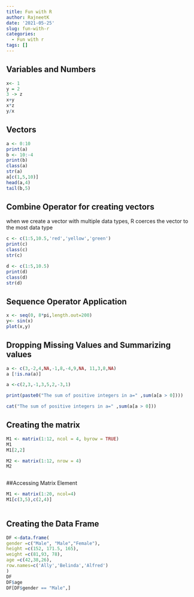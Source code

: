 ```yaml
---
title: Fun with R
author: RajneetK
date: '2021-05-25'
slug: fun-with-r
categories:
  - Fun with r
tags: []
---
```



## Variables and Numbers

```r

x<- 1
y = 2
3 -> z
x+y
x*z
y/x

```


## Vectors

```r

a <- 0:10
print(a)
b <- 10:-4
print(b)
class(a)
str(a)
a[c(1,5,10)]
head(a,4)
tail(b,5)

```


## Combine Operator for creating vectors

when we create a vector with multiple data types, R coerces the vector to the most data type
```r

c <- c(1:5,10.5,'red','yellow','green')
print(c)
class(c)
str(c)

d <- c(1:5,10.5)
print(d)
class(d)
str(d)

```


## Sequence Operator Application 

```r

x <- seq(0, 8*pi,length.out=200)
y<- sin(x)
plot(x,y)

```


## Dropping Missing Values and Summarizing values

```r

a <- c(3,-2,4,NA,-1,8,-4,9,NA, 11,3,8,NA)
a [!is.na(a)]

a <-c(2,3,-1,3,5,2,-3,1)

print(paste0("The sum of positive integers in a=" ,sum(a[a > 0])))

cat("The sum of positive integers in a=" ,sum(a[a > 0]))
```

## Creating the matrix

```r
M1 <- matrix(1:12, ncol = 4, byrow = TRUE)
M1 
M1[2,2]

M2 <- matrix(1:12, nrow = 4)
M2 



```

##Accessing Matrix Element

```r
M1 <- matrix(1:20, ncol=4)
M1[c(3,5),c(2,4)]
   

```
## Creating the Data Frame

```r
DF <-data.frame(
gender =c("Male", "Male","Female"),
height =c(152, 171.5, 165),
weight =c(81,93, 78),
age =c(42,38,26),
row.names=c('Ally','Belinda','Alfred')
)
DF
DF$age
DF[DF$gender == "Male",]
```


